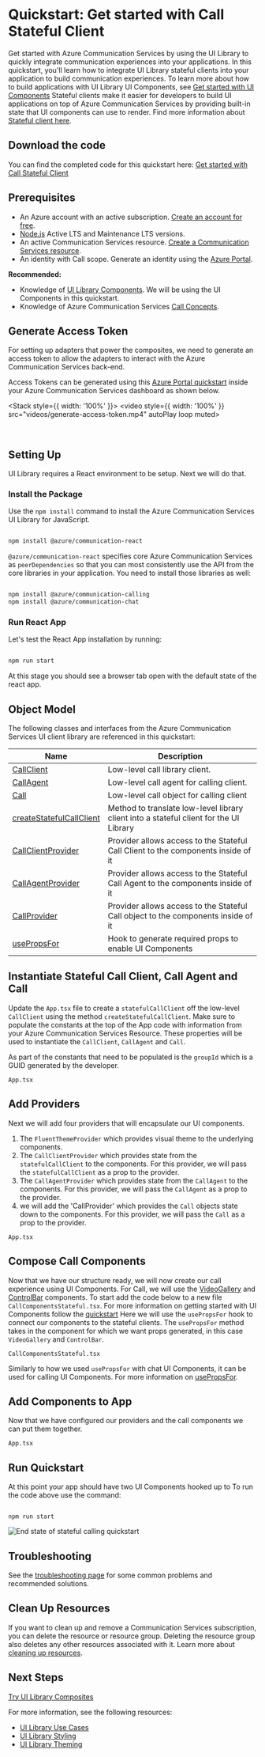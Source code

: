 
<Meta title="Stateful Client/Get Started (Call)" />

# Quickstart: Get started with Call Stateful Client

Get started with Azure Communication Services by using the UI Library to quickly integrate communication experiences into your applications.
In this quickstart, you'll learn how to integrate UI Library stateful clients into your application to build communication experiences.
To learn more about how to build applications with UI Library UI Components, see [Get started with UI Components](./?path=/docs/components-get-started--docs)
Stateful clients make it easier for developers to build UI applications on top of Azure Communication Services by providing built-in state that UI components can use to render.
Find more information about [Stateful client here](./?path=/docs/stateful-client-overview--docs).

## Download the code

You can find the completed code for this quickstart here: [Get started with Call Stateful Client](https://github.com/Azure-Samples/communication-services-javascript-quickstarts/tree/main/ui-library-starting-with-calling-stateful)

## Prerequisites

- An Azure account with an active subscription. [Create an account for free](https://azure.microsoft.com/free/?WT.mc_id=A261C142F).
- [Node.js](https://nodejs.org/) Active LTS and Maintenance LTS versions.
- An active Communication Services resource. [Create a Communication Services resource](https://docs.microsoft.com/azure/communication-services/quickstarts/create-communication-resource?tabs=windows&pivots=platform-azp).
- An identity with Call scope. Generate an identity using the [Azure Portal](https://docs.microsoft.com/azure/communication-services/quickstarts/identity/quick-create-identity).

**Recommended:**

- Knowledge of [UI Library Components](./?path=/docs/components-get-started--docs). We will be using the UI Components in this quickstart.
- Knowledge of Azure Communication Services [Call Concepts](https://docs.microsoft.com/azure/communication-services/concepts/voice-video-calling/about-call-types).

## Generate Access Token

For setting up adapters that power the composites, we need to generate an access token to allow the adapters to interact with the Azure Communication Services back-end.

Access Tokens can be generated using this [Azure Portal quickstart](https://docs.microsoft.com/en-us/azure/communication-services/quickstarts/identity/quick-create-identity) inside your Azure Communication Services dashboard as shown below.

<Stack style={{ width: '100%' }}>
  <video style={{ width: '100%' }} src="videos/generate-access-token.mp4" autoPlay loop muted></video>
</Stack>

<br />

## Setting Up

UI Library requires a React environment to be setup. Next we will do that.

### Install the Package

Use the `npm install` command to install the Azure Communication Services UI Library for JavaScript.

```bash

npm install @azure/communication-react

```

`@azure/communication-react` specifies core Azure Communication Services as `peerDependencies` so that
you can most consistently use the API from the core libraries in your application. You need to install those libraries as well:

```bash

npm install @azure/communication-calling
npm install @azure/communication-chat

```

### Run React App

Let's test the React App installation by running:

```bash

npm run start

```

At this stage you should see a browser tab open with the default state of the react app.

## Object Model

The following classes and interfaces from the Azure Communication Services UI client library are referenced in this quickstart:

| Name                                                                                                                                                              | Description                                                                            |
| ----------------------------------------------------------------------------------------------------------------------------------------------------------------- | -------------------------------------------------------------------------------------- |
| [CallClient](https://docs.microsoft.com/javascript/api/azure-communication-services/@azure/communication-calling/callclient?view=azure-communication-services-js) | Low-level call library client.                                                         |
| [CallAgent](https://docs.microsoft.com/javascript/api/azure-communication-services/@azure/communication-calling/callagent?view=azure-communication-services-js)   | Low-level call agent for calling client.                                               |
| [Call](https://docs.microsoft.com/javascript/api/azure-communication-services/@azure/communication-calling/call?view=azure-communication-services-js)             | Low-level call object for calling client                                               |
| [createStatefulCallClient](./?path=/docs/stateful-client-overview--docs#calling-statefulclient)                                                                   | Method to translate low-level library client into a stateful client for the UI Library |
| [CallClientProvider](./?path=/docs/stateful-client-react-hooks-setting-up--docs#calling)                                                                          | Provider allows access to the Stateful Call Client to the components inside of it      |
| [CallAgentProvider](./?path=/docs/stateful-client-react-hooks-setting-up--docs#calling)                                                                           | Provider allows access to the Stateful Call Agent to the components inside of it       |
| [CallProvider](./?path=/docs/stateful-client-react-hooks-setting-up--docs#calling)                                                                                | Provider allows access to the Stateful Call object to the components inside of it      |
| [usePropsFor](./?path=/docs/stateful-client-react-hooks-usepropsfor--docs#usepropsfor-calling-app-example)                                                        | Hook to generate required props to enable UI Components                                |

## Instantiate Stateful Call Client, Call Agent and Call

Update the `App.tsx` file to create a `statefulCallClient` off the low-level `CallClient` using the method `createStatefulCallClient`.
Make sure to populate the constants at the top of the App code with information from your Azure Communication Services Resource.
These properties will be used to instantiate the `CallClient`, `CallAgent` and `Call`.

As part of the constants that need to be populated is the `groupId` which is a GUID generated by the developer.

`App.tsx`

<Source code={CallAppStateful} />

## Add Providers

Next we will add four providers that will encapsulate our UI components.

1. The `FluentThemeProvider` which provides visual theme to the underlying components.
2. The `CallClientProvider` which provides state from the `statefulCallClient` to the components.
   For this provider, we will pass the `statefulCallClient` as a prop to the provider.
3. The `CallAgentProvider` which provides state from the `CallAgent` to the components.
   For this provider, we will pass the `CallAgent` as a prop to the provider.
4. we will add the 'CallProvider' which provides the `Call` objects state down to the components.
   For this provider, we will pass the `Call` as a prop to the provider.

`App.tsx`

<Source code={CallAppStatefulProviders} />

## Compose Call Components

Now that we have our structure ready, we will now create our call experience using UI Components.
For Call, we will use the [VideoGallery](./?path=/docs/components-video-gallery--docs) and [ControlBar](./?path=/docs/components-controlbar-control-bar--docs) components.
To start add the code below to a new file `CallComponentsStateful.tsx`.
For more information on getting started with UI Components follow the [quickstart](./?path=/docs/components-get-started--docs)
Here we will use the `usePropsFor` hook to connect our components to the stateful clients.
The `usePropsFor` method takes in the component for which we want props generated, in this case `VideoGallery` and `ControlBar`.

`CallComponentsStateful.tsx`

<Source code={CallComponentsStateful} />

Similarly to how we used `usePropsFor` with chat UI Components, it can be used for calling UI Components.
For more information on [usePropsFor](./?path=/docs/stateful-client-react-hooks-usepropsfor--docs).

## Add Components to App

Now that we have configured our providers and the call components we can put them together.

`App.tsx`

<Source code={CallAppStatefulComplete} />

## Run Quickstart

At this point your app should have two UI Components hooked up to
To run the code above use the command:

```console

npm run start

```

![End state of stateful calling quickstart](images/StatefulEnd.png)

## Troubleshooting

See the [troubleshooting page](./?path=/docs/concepts-troubleshooting--docs) for some common problems and recommended solutions.

## Clean Up Resources

If you want to clean up and remove a Communication Services subscription, you can delete the resource or resource group.
Deleting the resource group also deletes any other resources associated with it.
Learn more about [cleaning up resources](https://docs.microsoft.com/azure/communication-services/quickstarts/create-communication-resource?tabs=windows&pivots=platform-azp#clean-up-resources).

## Next Steps

[Try UI Library Composites](./?path=/docs/composites-get-started--docs)

For more information, see the following resources:

- [UI Library Use Cases](./?path=/docs/use-cases--docs)
- [UI Library Styling](./?path=/docs/concepts-styling--docs)
- [UI Library Theming](./?path=/docs/concepts-theming--docs)
